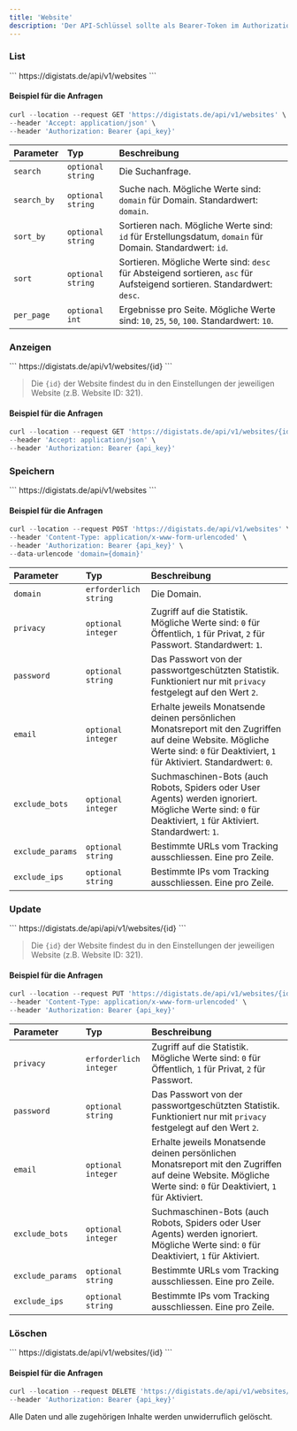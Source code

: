 ```yaml
---
title: 'Website'
description: 'Der API-Schlüssel sollte als Bearer-Token im Authorization-Header der Anfrage gesendet werden.  Deinen [API-Schlüssel](https://digistats.de/account/api) findest du hier.'
---
```


### List

<ParamField path="API-Endpunkt" type="GET">
  ```
https://digistats.de/api/v1/websites
```
</ParamField>

#### Beispiel für die Anfragen

```javascript curl
curl --location --request GET 'https://digistats.de/api/v1/websites' \
--header 'Accept: application/json' \
--header 'Authorization: Bearer {api_key}'
```

| Parameter       | Typ          | Beschreibung  |
| :------------- |:-------------| :-------------|
| `search`      | `optional` `string` | Die Suchanfrage.|
| `search_by`      | `optional` `string` | Suche nach. Mögliche Werte sind: `domain` für Domain. Standardwert: `domain`.|
| `sort_by`      | `optional` `string` | Sortieren nach. Mögliche Werte sind: `id` für Erstellungsdatum, `domain` für Domain. Standardwert: `id`.|
| `sort`      | `optional` `string` | Sortieren. Mögliche Werte sind: `desc` für Absteigend sortieren, `asc` für Aufsteigend sortieren. Standardwert: `desc`.|
| `per_page`      | `optional` `int` | Ergebnisse pro Seite. Mögliche Werte sind: `10`, `25`, `50`, `100`. Standardwert: `10`.|

### Anzeigen

<ParamField path="API-Endpunkt" type="GET">
  ```
https://digistats.de/api/v1/websites/{id}
```
</ParamField>

> Die `{id}` der Website findest du in den Einstellungen der jeweiligen Website (z.B. Website ID: 321).

#### Beispiel für die Anfragen

```javascript curl
curl --location --request GET 'https://digistats.de/api/v1/websites/{id}' \
--header 'Accept: application/json' \
--header 'Authorization: Bearer {api_key}'
```

### Speichern

<ParamField path="API-Endpunkt" type="POST">
  ```
https://digistats.de/api/v1/websites
```
</ParamField>

#### Beispiel für die Anfragen

```javascript curl
curl --location --request POST 'https://digistats.de/api/v1/websites' \
--header 'Content-Type: application/x-www-form-urlencoded' \
--header 'Authorization: Bearer {api_key}' \
--data-urlencode 'domain={domain}'
```

| Parameter       | Typ          | Beschreibung  |
| :------------- |:-------------| :-------------|
| `domain`      | `erforderlich` `string` | Die Domain.|
| `privacy`      | `optional` `integer` | Zugriff auf die Statistik. Mögliche Werte sind: `0` für Öffentlich, `1` für Privat, `2` für Passwort. Standardwert: `1`.|
| `password`      | `optional` `string` | Das Passwort von der passwortgeschützten Statistik. Funktioniert nur mit `privacy` festgelegt auf den Wert `2`.|
| `email`      | `optional` `integer` | Erhalte jeweils Monatsende deinen persönlichen Monatsreport mit den Zugriffen auf deine Website. Mögliche Werte sind: `0` für Deaktiviert, `1` für Aktiviert. Standardwert: `0`.|
| `exclude_bots`      | `optional` `integer` | Suchmaschinen-Bots (auch Robots, Spiders oder User Agents) werden ignoriert. Mögliche Werte sind: `0` für Deaktiviert, `1` für Aktiviert. Standardwert: `1`.|
| `exclude_params`      | `optional` `string` | Bestimmte URLs vom Tracking ausschliessen. Eine pro Zeile.|
| `exclude_ips`      | `optional` `string` | Bestimmte IPs vom Tracking ausschliessen. Eine pro Zeile.|
 
### Update

<ParamField path="API-Endpunkt" type="PUT, PATCH">
  ```
https://digistats.de/api/api/v1/websites/{id}
```
</ParamField>

> Die `{id}` der Website findest du in den Einstellungen der jeweiligen Website (z.B. Website ID: 321).

#### Beispiel für die Anfragen

```javascript curl
curl --location --request PUT 'https://digistats.de/api/v1/websites/{id}' \
--header 'Content-Type: application/x-www-form-urlencoded' \
--header 'Authorization: Bearer {api_key}'
```

| Parameter       | Typ          | Beschreibung  |
| :------------- |:-------------| :-------------|
| `privacy`      | `erforderlich` `integer` | Zugriff auf die Statistik. Mögliche Werte sind: `0` für Öffentlich, `1` für Privat, `2` für Passwort.|
| `password`      | `optional` `string` | Das Passwort von der passwortgeschützten Statistik. Funktioniert nur mit `privacy` festgelegt auf den Wert `2`.|
| `email`      | `optional` `integer` | Erhalte jeweils Monatsende deinen persönlichen Monatsreport mit den Zugriffen auf deine Website. Mögliche Werte sind: `0` für Deaktiviert, `1` für Aktiviert.|
| `exclude_bots`      | `optional` `integer` | Suchmaschinen-Bots (auch Robots, Spiders oder User Agents) werden ignoriert. Mögliche Werte sind: `0` für Deaktiviert, `1` für Aktiviert.|
| `exclude_params`      | `optional` `string` | Bestimmte URLs vom Tracking ausschliessen. Eine pro Zeile.|
| `exclude_ips`      | `optional` `string` | Bestimmte IPs vom Tracking ausschliessen. Eine pro Zeile.|

### Löschen

<ParamField path="API-Endpunkt" type="DELETE">
  ```
https://digistats.de/api/v1/websites/{id}
```
</ParamField>

#### Beispiel für die Anfragen

```javascript curl
curl --location --request DELETE 'https://digistats.de/api/v1/websites/{id}' \
--header 'Authorization: Bearer {api_key}'
```

<Warning>
Alle Daten und alle zugehörigen Inhalte werden unwiderruflich gelöscht.
</Warning>